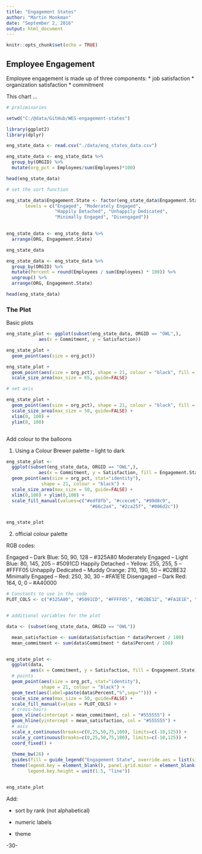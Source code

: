 ```yaml
---
title: "Engagement States"
author: "Martin Monkman"
date: "September 2, 2016"
output: html_document
---
```


```r
knitr::opts_chunk$set(echo = TRUE)
```

## Employee Engagement

Employee engagement is made up of three components:
* job satisfaction
* organization satisfaction
* commitment 

This chart ...

```r

# preliminaries

setwd("C:/@data/GitHub/WES-engagement-states")

library(ggplot2)
library(dplyr)

eng_state_data <- read.csv("./data/eng_states_data.csv")

eng_state_data <- eng_state_data %>%
  group_by(ORGID) %>%
  mutate(org_pct = Employees/sum(Employees)*100)

head(eng_state_data)

# set the sort function 

eng_state_data$Engagement.State <- factor(eng_state_data$Engagement.State, 
       levels = c("Engaged", "Moderately Engaged",
                  "Happily Detached", "Unhappily Dedicated",
                  "Minimally Engaged", "Disengaged"))
         

eng_state_data <- eng_state_data %>%
  arrange(ORG, Engagement.State)

eng_state_data

eng_state_data <- eng_state_data %>%
  group_by(ORGID) %>%
  mutate(Percent = round(Employees / sum(Employees) * 100)) %>%
  ungroup() %>%
  arrange(ORG, Engagement.State)

head(eng_state_data)


```


### The Plot

Basic plots

```r

eng_state_plot <- ggplot(subset(eng_state_data, ORGID == "OWL",),
            aes(x = Commitment, y = Satisfaction))

eng_state_plot + 
  geom_point(aes(size = org_pct))

eng_state_plot + 
  geom_point(aes(size = org_pct), shape = 21, colour = "black", fill = "cornsilk") +
  scale_size_area(max_size = 65, guide=FALSE)

# set axis

eng_state_plot + 
  geom_point(aes(size = org_pct), shape = 21, colour = "black", fill = "cornsilk") +
  scale_size_area(max_size = 50, guide=FALSE) +
  xlim(0, 100) +
  ylim(0, 100)



```


Add colour to the balloons

1. Using a Colour Brewer palette -- light to dark

```r

eng_state_plot <- 
  ggplot(subset(eng_state_data, ORGID == "OWL",),
            aes(x = Commitment, y = Satisfaction, fill = Engagement.State)) + 
  geom_point(aes(size = org_pct, stat="identity"), 
             shape = 21, colour = "black") +
  scale_size_area(max_size = 50, guide=FALSE) + 
  xlim(0,100) + ylim(0,100) +
  scale_fill_manual(values=c("#edf8fb", "#ccece6", "#99d8c9", 
                               "#66c2a4", "#2ca25f", "#006d2c"))


eng_state_plot  


```

2. official colour palette 

RGB codes:

Engaged -- Dark Blue: 50, 90, 128  -- #325A80
Moderately Engaged -- Light Blue: 80, 145, 205 -- #5091CD
Happily Detached -- Yellow: 255, 255, 5 -- #FFFF05
Unhappily Dedicated -- Muddy Orange: 210, 190, 50 -- #D2BE32
Minimally Engaged -- Red: 250, 30, 30 -- #FA1E1E
Disengaged -- Dark Red: 164, 0, 0 -- #A40000



```r

# Constants to use in the code
PLOT_COLS <- c("#325A80", "#5091CD", "#FFFF05", "#D2BE32", "#FA1E1E", "#A40000")


# additional variables for the plot

data <- (subset(eng_state_data, ORGID == "OWL"))

  mean_satisfaction <- sum(data$Satisfaction * data$Percent / 100)
  mean_commitment <- sum(data$Commitment * data$Percent / 100)


eng_state_plot <- 
  ggplot(data,
         aes(x = Commitment, y = Satisfaction, fill = Engagement.State)) +   
  # points
  geom_point(aes(size = org_pct, stat="identity"), 
             shape = 21, colour = "black") +
  geom_text(aes(label=paste(data$Percent,"%",sep=""))) +           
  scale_size_area(max_size = 50, guide=FALSE) + 
  scale_fill_manual(values = PLOT_COLS) + 
  # cross-hairs
  geom_vline(xintercept = mean_commitment, col = "#555555") +
  geom_hline(yintercept = mean_satisfaction, col = "#555555") +
  # axis
  scale_x_continuous(breaks=c(0,25,50,75,100), limits=c(-10,125)) +
  scale_y_continuous(breaks=c(0,25,50,75,100), limits=c(-10,125)) +
  coord_fixed() +
    
  theme_bw(26) +
  guides(fill = guide_legend("Engagement State", override.aes = list(size = 4))) +
  theme(legend.key = element_blank(), panel.grid.minor = element_blank(),
        legend.key.height = unit(1.5, "line")) 


eng_state_plot  


```

Add:


* sort by rank (not alphabetical)

* numeric labels

* theme


-30-
